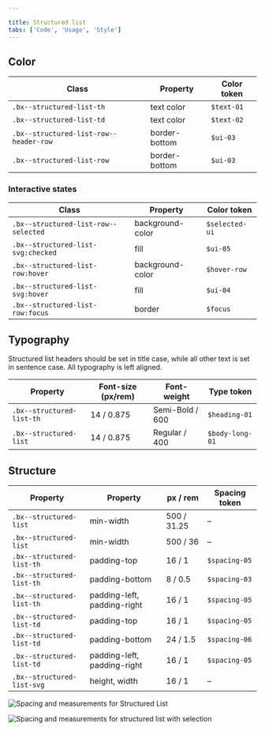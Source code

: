 ```yaml
---

title: Structured list
tabs: ['Code', 'Usage', 'Style']
---
```


## Color

| Class                                                                      | Property         | Color token  |
| -------------------------------------------------------------------------- | ---------------- | ------------ |
| `.bx--structured-list-th`                                                  | text color       | `$text-01`   |
| `.bx--structured-list-td`                                                  | text color       | `$text-02`   |
| `.bx--structured-list-row--header-row`                                     | border-bottom    | `$ui-03`     |
| `.bx--structured-list-row`                                                 | border-bottom    | `$ui-03 `    |

### Interactive states

| Class                                                                      | Property         | Color token    |
| -------------------------------------------------------------------------- | ---------------- | -------------- |
| `.bx--structured-list-row--selected`                                       | background-color | `$selected-ui` |
| `.bx--structured-list-svg:checked`                                         | fill             | `$ui-05`       |
| `.bx--structured-list-row:hover`                                           | background-color | `$hover-row`   |
| `.bx--structured-list-svg:hover`                                           | fill             | `$ui-04`       |
| `.bx--structured-list-row:focus`                                           | border           | `$focus`       |

## Typography

Structured list headers should be set in title case, while all other text is set in sentence case. All typography is left aligned. 

| Property                  | Font-size (px/rem) | Font-weight     | Type token        |
| ------------------------- | ------------------ | --------------- | ----------------- |
| `.bx--structured-list-th` | 14 / 0.875         | Semi-Bold / 600 | `$heading-01`     |
| `.bx--structured-list`    | 14 / 0.875         | Regular / 400   | `$body-long-01`   |

## Structure

| Property                                                  | Property                    | px / rem    | Spacing token |
| --------------------------------------------------------- | --------------------------- | ----------- | ------------- |
| `.bx--structured-list`                                    | min-width                   | 500 / 31.25 | –             |
| `.bx--structured-list`                                    | min-width                   | 500 / 36    | –             |
| `.bx--structured-list-th`                                 | padding-top                 | 16 / 1      | `$spacing-05` |
| `.bx--structured-list-th`                                 | padding-bottom              | 8 / 0.5     | `$spacing-03` |
| `.bx--structured-list-th`                                 | padding-left, padding-right | 16 / 1      | `$spacing-05` |
| `.bx--structured-list-td`                                 | padding-top                 | 16 / 1      | `$spacing-05` |
| `.bx--structured-list-td`                                 | padding-bottom              | 24 / 1.5    | `$spacing-06` |
| `.bx--structured-list-td`                                 | padding-left, padding-right | 16 / 1      | `$spacing-05` |
| `.bx--structured-list-svg`                                | height, width               | 16 / 1      | –             |



![Spacing and measurements for Structured List](images/structured-list-style-1.png)





![Spacing and measurements for structured list with selection](images/structured-list-style-2.png)


